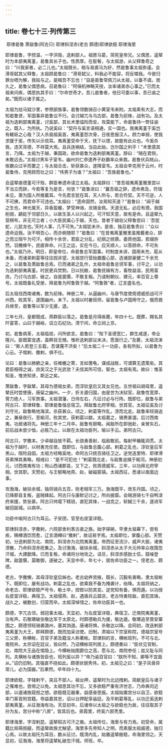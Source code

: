 ```yaml
---
---
---
```

title: 卷七十三·列传第三
---

 耶律曷鲁 萧敌鲁(阿古只) 耶律斜涅赤(老古 颇德)耶律欲稳 耶律海里

耶律曷鲁，字控温，一字洪隐，迭剌部人。祖匣马葛，简宪皇帝兄。父偶思，遥辇时为本部夷离堇，曷鲁其长子也。性质厚。在髫鬌，与太祖游，从父释鲁奇之曰：“兴我家者，必二儿也。”太祖既长，相与易裘马为好，然曷鲁事太祖弥谨。会滑哥弑其父释鲁，太祖顾曷鲁曰：“滑哥弑父，料我必不能容，将反噬我。今彼归罪台哂为解，我姑与之。是贼吾不忘也！”自是曷鲁常佩刀从太祖，以备不虞。居久之，曷鲁父偶思病，召曷鲁曰：“阿保机神略天授，汝率诸弟赤心事之。”已而太祖来问疾，偶思执其手曰：“尔命世奇才。吾儿曷鲁者，他日可委以事，吾已谕之矣。”既而以诸子属之。

太祖为挞马狘沙里，参预部族事，曷鲁领数骑召小黄室韦来附。太祖素有大志，而知曷鲁贤，军国事非曷鲁议不行。会讨越兀与乌古部，曷鲁为前锋，战有功。及太祖为迭剌部夷离堇，讨奚部，其长术里偪险而垒，攻莫能下，命曷鲁持一笴往谕之。既入，为所执。乃说奚曰：“契丹与奚言语相通，实一国也。我夷离堇于奚岂有輘轹之心哉？汉人杀我祖奚首，夷离堇怨次骨，日夜思报汉人。顾力单弱，使我求援于奚，传矢以示信耳。夷离堇受命于天，抚下以德，故能有此众也。今奚杀我，违天背德，不祥莫大焉。且兵连祸结，当自此始，岂尔国之利乎！”术里感其言，乃降。太祖为于越，秉国政，欲命曷鲁为迭剌部夷离堇。辞曰：“贼在君侧，未敢远去。”太祖讨黑车子室韦，幽州刘仁恭遣养子赵霸率众来救。曷鲁伏兵桃山，俟霸众过半而要之；与太祖合击，斩获甚众，遂降室韦。太祖会李克用于云州，时曷鲁侍，克用顾而壮之曰：“伟男子为谁？”太祖曰：“吾族曷鲁也。”

会遥辇痕德堇可汗殁，群臣奉遗命请立太祖。太祖辞曰：“昔吾祖夷离堇雅里尝以不当立而辞，今若等复为是言，何欤？”曷鲁进曰：“曩吾祖之辞，遗命弗及，符瑞未见，第为国人所推戴耳。今先君言犹在耳，天人所与，若合符契。天不可逆，人不可拂，而君命不可违也。”太祖曰：“遗命固然，汝焉知天道？”曷鲁曰：“闻于越之生也，神光属天，异香盈幄，梦受神诲，龙锡金佩。天道无私，必应有德。我国削弱，齮龁于邻部日久，以故生圣人以兴起之。可汗知天意，故有是命。且遥辇九营棋布，非无可立者；小大臣民属心于越，天也。昔者于越伯父释鲁尝曰：‘吾犹蛇，儿犹龙也。’天时人事，几不可失。”太祖犹未许。是夜，独召曷鲁责曰：“众以遗命迫我。汝不明吾心，而亦俯随耶？”曷鲁曰：“在昔夷离堇雅里虽推戴者众，辞之而立阻午为可汗。相传十余世，君臣之分乱，纪纲之统隳。委质他国，若缀斿然。羽檄蜂午，民疲奔命。兴王之运，实在今日。应天顺人，以答顾命，不可失也。”太祖乃许。明日，即皇帝位，命曷鲁总军国事。时制度未讲，国用未充，扈从未备，而诸弟剌葛等往往觊非望。太祖宫行营始置腹心部，选诸部豪健二千余充之，以曷鲁及萧敌鲁总焉。已而诸弟之乱作，太祖命曷鲁总领军事，讨平之，以功为迭剌部夷离堇。时民更兵焚剽，日以抏敝，曷鲁抚辑有方，畜牧益滋，民用富庶。乃讨乌古部，破之。自是震慑，不敢复叛。乃请制朝仪、建元，率百官上尊号。太祖既备礼受册，拜曷鲁为阿鲁敦于越。“阿鲁敦”者，辽言盛名也。

后太祖伐西南诸夷，数为前锋。神册二年，从逼幽州，与唐节度使周德威拒战可汗州西，败其军，遂围幽州，未下。太祖以时暑班师，留曷鲁与卢国用守之。俄而救兵继至，曷鲁等以军少无援，退。

三年七月，皇都既成，燕群臣以落之。曷鲁是月得疾薨，年四十七。既葬，赐名其阡宴答，山曰于越峪，诏立石纪功。清宁间，命立祠上京。

初，曷鲁病革，太祖临视，问所欲言。曷鲁曰：”陛下圣德宽仁，群生咸遂，帝业隆兴。臣既蒙宠遇，虽瞑目无憾。惟析迭剌部议未决，愿亟行之。”及薨，太祖流涕曰：“斯人若登三五载，吾谋蔑不济矣！”后太祖二十一功臣，各有所拟，以曷鲁为心云。子惕剌、撒剌，俱不仕。

论曰：曷鲁以肺腑之亲，任帷幄之寄，言如蓍龟，谋成战胜，可谓算无遗策矣。其君臣相得之诚，庶吴汉之于光武欤？夫信其所可信，智也，太祖有焉。故曰：惟圣知圣，惟贤知贤，斯近之矣。

萧敌鲁，字敌辇，其母为德祖女弟，而淳钦皇后又其女兄也。五世祖曰胡母里，遥辇氏时尝使唐，唐留之幽州。一夕，折关遁归国，由是世为决狱官。敌鲁性宽厚，膂力绝人，习军旅事。太祖潜藩，日侍左右，凡征讨必与行阵。既即位，敌鲁与弟阿古只、耶律释鲁、耶律曷鲁偕总宿卫。拜敌鲁北府宰相，世其官。太祖征奚及讨刘守光，敌鲁略地海滨，杀获甚众。顷之，剌葛等作乱，溃而北走。敌鲁率轻骑追之，兼昼夜行。至榆河，败其党，获剌葛以献。太祖嘉之，锡赉甚渥。后讨西南夷，功居诸将先。神册三年十二月卒。敌鲁有胆略，闻敌所在即驰赴，亲冒矢石，前后战未尝少恤，必胜乃止。以故在太祖功臣列，喻以手云。弟阿古只。

阿古只，字撒本。少卓越自放不羁。长骁勇善射，临敌敢前。每射甲楯辄洞贯。太祖为于越时，以材勇充任使。既即位，与敌鲁总腹心部。剌葛之乱也，淳钦皇后军黑山，阻险自固。太祖方经略奚地，命阿古只统百骑往卫之。逆党迭里特、耶律滑哥素惮其勇略，相戒曰：“是不可犯也！”剌葛既北走，与敌鲁追擒于榆河。神册初元，讨西南夷有功；徇山西诸郡县，又下之，败周德威军。三年，以功拜北府宰相，世其职。天赞初，与王郁略地燕、赵，破磁窑镇。太祖西征，悉诿以南面边事。

攻渤海，破扶余城，独将骑兵五百，败老相军三万。渤海既平，改东丹国。顷之，已降郡县复叛，盗贼蜂起。阿古只与康默记讨之，所向披靡。会贼游骑七千自鸭渌府来援，势张甚。阿古只帅麾下精锐，直犯其锋，一战克之，斩馘三千余，遂进军破回跋城。以病卒。

功臣中喻阿古只为耳云。子安团，官至右皮室详稳。

耶律斜涅赤，字撒剌，六院部舍利褭古直之族。始字铎碗，早隶太祖幕下，尝有疾，赐樽酒饮而愈，辽言酒樽曰“撒剌”，故诏易字焉。太祖即位，掌腹心部。天赞初，分迭剌部为北、南院，斜涅赤为北院夷离堇。帝西征至流沙，威声大振，诸夷溃散，乃命斜涅赤抚集之。及讨渤海，破扶余城，斜涅赤从太子大元帅率众夜围忽汗城，大諲歙降。已而复叛，命诸将分地攻之。诘旦，斜涅赤感励士伍，鼓噪登陴，敌震慑，莫敢御，遂破之。天显中卒，年七十，居佐命功臣之一。侄老古、颇德。

老古，字撒懒，其母淳钦皇后姊也。老古幼养宫掖，既长，沉毅有勇略，隶太祖帐下。既即位，屡有战功。剌葛之乱也，欲乘我不备为掩袭计，绐降。太祖将纳之，命老古、耶律欲稳严号令，勒士卒，控辔以防其变。逆党知有备，惧而遁。以功授右皮室详稳，典宿卫。太祖侵燕、赵，遇唐兵云碧店，老古恃勇轻敌，直犯其锋。战久之，被数创，归营而卒。太祖深悼惜之，佐命功臣其一也。

颇德，字兀古邻。弱冠事太祖。天显初，为左皮室详稳，典宿卫，迁南院夷离堇，治有声。石敬瑭破张敬达军于太原北，时颇德勒兵为援，敬达遁。敬瑭追至晋安寨围之，颇德领轻骑袭潞州，塞其饷道。唐诸将惧，杀敬达以降。会同初，改迭剌部夷离堇为大王，即拜颇德，既而加采访使。旧制，肃祖以下宗室称院，德祖宗室号三父房，称横帐，百官子弟及籍没人称著帐。耶律斜的言，横帐班列，不可与北、南院并。太宗诏在廷议，皆曰然，乃诏横帐班列居上。颇德奏曰：“臣伏见官制，北、南院大王品在惕隐上。今横帐始图爵位之高，愿与北、南院参任；兹又耻与同列。夫横帐与诸族皆臣也，班列奚以异？”帝乃谕百官曰：“朕所不知，卿等不宜面从。”诏仍旧制。其强直不挠如此。颇德状貌秀伟，初，太祖见之曰：“是子风骨异常儿，必为国器。”后果然。卒年四十九。

耶律欲稳，字辖剌干，突吕不部人。祖台押，遥辇时为北边拽剌。简献皇后与诸子之罹难也，尝倚之以免。太祖思其功不忘，又多欲稳严重有济世志，乃命典司近部，以遏诸族窥觊之想。欲稳既见器重，益感奋思报。太祖始置宫分以自卫，欲稳率门客首附宫籍。帝益嘉其忠，诏以台押配享庙廷。及平剌葛等乱，以功迁奚迭剌部夷离堇。从征渤海有功。天显初卒。后诸帝以太祖之与欲稳也为故，往往取其子孙为友。宫分中称“八房”，皆其后也。弟霞里，终奚六部秃里。

耶律海里，字涅剌昆，遥辇昭古可汗之裔。太祖传位，海里与有力焉。初受命，属籍比局萌觊觎，而遥辇故族尤觖望。海里多先帝知人之明，而素服太祖威德，独归心焉。以故太祖托为耳目，数从征讨。既清内乱，始置遥辇敞稳，命海里领之。天显初，征渤海，海里将遥辇糺破忽汗城。师班，卒。

